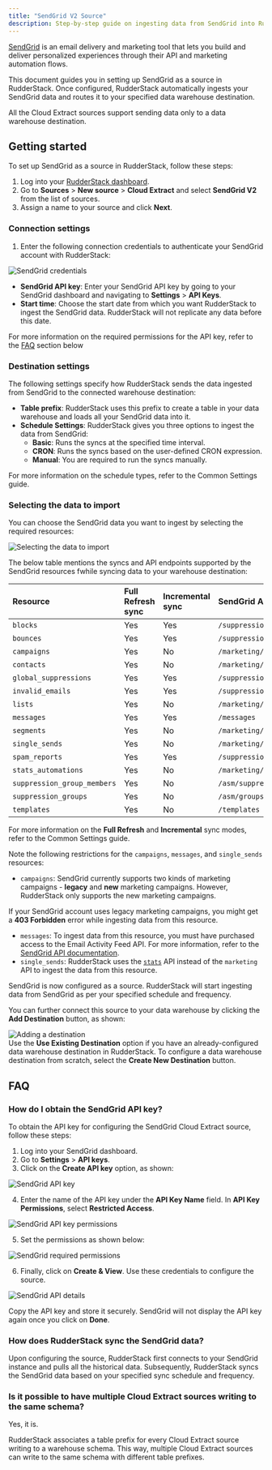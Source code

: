 ```yaml
---
title: "SendGrid V2 Source"
description: Step-by-step guide on ingesting data from SendGrid into RudderStack.
---
```


[SendGrid](https://www.sendgrid.com/) is an email delivery and marketing tool that lets you build and deliver personalized experiences through their API and marketing automation flows.

This document guides you in setting up SendGrid as a source in RudderStack. Once configured, RudderStack automatically ingests your SendGrid data and routes it to your specified data warehouse destination.

<div class="warningBlock">
All the Cloud Extract sources support sending data only to a <Link to="/destinations/warehouse-destinations/">data warehouse destination</Link>.
</div>

## Getting started

To set up SendGrid as a source in RudderStack, follow these steps:

1. Log into your [RudderStack dashboard](https://app.rudderstack.com/).
2. Go to **Sources** > **New source** > **Cloud Extract** and select **SendGrid V2** from the list of sources.
3. Assign a name to your source and click **Next**.

### Connection settings

1. Enter the following connection credentials to authenticate your SendGrid account with RudderStack:

<img src="../../assets/cloud-extract-sources/sendgridv2-connection-settings.png" alt="SendGrid credentials" />

- **SendGrid API key**: Enter your SendGrid API key by going to your SendGrid dashboard and navigating to **Settings** > **API Keys**.
- **Start time**: Choose the start date from which you want RudderStack to ingest the SendGrid data. RudderStack will not replicate any data before this date.

<div class="infoBlock">
For more information on the required permissions for the API key, refer to the <a href="#faq">FAQ</a> section below
</div>

### Destination settings

The following settings specify how RudderStack sends the data ingested from SendGrid to the connected warehouse destination:

- **Table prefix**: RudderStack uses this prefix to create a table in your data warehouse and loads all your SendGrid data into it.
- **Schedule Settings**: RudderStack gives you three options to ingest the data from SendGrid:
    - **Basic**: Runs the syncs at the specified time interval. 
    - **CRON**: Runs the syncs based on the user-defined CRON expression.
    - **Manual**: You are required to run the syncs manually.

<div class="infoBlock">
For more information on the schedule types, refer to the <Link to="/sources/extract/common-settings/">Common Settings</Link> guide.
</div>

### Selecting the data to import

You can choose the SendGrid data you want to ingest by selecting the required resources:

<img src="../../assets/cloud-extract-sources/sendgridv2-connection-settings-3.png" alt="Selecting the data to import" />

The below table mentions the syncs and API endpoints supported by the SendGrid resources fwhile syncing data to your warehouse destination:

| Resource | Full Refresh sync | Incremental sync | SendGrid API endpoint |
| :---| :---- | :---- | :---- |
| `blocks` |  Yes | Yes | `/suppression/blocks` |
| `bounces` | Yes | Yes |  `/suppression/bounces` |
| `campaigns` | Yes | No |  `/marketing/campaigns`|
| `contacts` | Yes | No |  `/marketing/contacts` |
| `global_suppressions` | Yes | Yes |  `/suppression/unsubscribes`|
| `invalid_emails` | Yes | Yes | `/suppression/invalid_emails` |
| `lists` | Yes | No |  `/marketing/lists`|
| `messages` | Yes | Yes |  `/messages`|
| `segments` | Yes | No |  `/marketing/segments` |
| `single_sends` | Yes | No |  `/marketing/stats/singlesends`|
| `spam_reports` | Yes | Yes |  `/suppression/spam_reports` |
| `stats_automations` | Yes | No |  `/marketing/stats/automations` |
| `suppression_group_members` | Yes | No |  `/asm/suppressions`|
| `suppression_groups` | Yes | No |   `/asm/groups`|
| `templates` |  Yes | No |  `/templates`|

<div class="infoBlock">
For more information on the <strong>Full Refresh</strong> and <strong>Incremental</strong> sync modes, refer to the <Link to="/sources/extract/common-settings/#sync-modes">Common Settings</Link> guide.
</div>

Note the following restrictions for the `campaigns`, `messages`, and `single_sends` resources:

- `campaigns`: SendGrid currently supports two kinds of marketing campaigns - **legacy** and **new** marketing campaigns. However, RudderStack only supports the new marketing campaigns. 

<div class="warningBlock">
If your SendGrid account uses legacy marketing campaigns, you might get a <strong>403 Forbidden</strong> error while ingesting data from this resource.
</div>

- `messages`: To ingest data from this resource, you must have purchased access to the Email Activity Feed API. For more information, refer to the <a href="https://docs.sendgrid.com/api-reference/e-mail-activity/filter-all-messages">SendGrid API documentation</a>. 
- `single_sends`: RudderStack uses the [`stats`](https://docs.sendgrid.com/api-reference/marketing-campaign-stats/get-all-single-sends-stats) API instead of the `marketing` API to ingest the data from this resource.

SendGrid is now configured as a source. RudderStack will start ingesting data from SendGrid as per your specified schedule and frequency.

You can further connect this source to your data warehouse by clicking the **Add Destination** button, as shown:

<img src="../../assets/cloud-extract-sources/add-destination.png" alt="Adding a destination" />

<div class="infoBlock">
Use the <strong>Use Existing Destination</strong> option if you have an already-configured data warehouse destination in RudderStack. To configure a data warehouse destination from scratch, select the <strong>Create New Destination</strong> button.
</div>


## FAQ

### How do I obtain the SendGrid API key?

To obtain the API key for configuring the SendGrid Cloud Extract source, follow these steps:

1. Log into your SendGrid dashboard.
2. Go to **Settings** > **API keys**.
3. Click on the **Create API key** option, as shown:

<img src="../../assets/cloud-extract-sources/sendgrid-api-key.png" alt="SendGrid API key" />

4. Enter the name of the API key under the **API Key Name** field. In **API Key Permissions**, select **Restricted Access**.

<img src="../../assets/cloud-extract-sources/sendgrid-api-key-permissions.png" alt="SendGrid API key permissions" />

5.  Set the permissions as shown below:

<img src="../../assets/cloud-extract-sources/sendgrid-api-permissions.png" alt="SendGrid required permissions" />

6. Finally, click on **Create & View**. Use these credentials to configure the source.

<img src="../../assets/cloud-extract-sources/sendgrid-api-key-details.png" alt="SendGrid API details" />

<div class="warningBlock">

Copy the API key and store it securely. SendGrid will not display the API key again once you click on <strong>Done</strong>.
</div>

### How does RudderStack sync the SendGrid data?

Upon configuring the source, RudderStack first connects to your SendGrid instance and pulls all the historical data. Subsequently, RudderStack syncs the SendGrid data based on your specified sync schedule and frequency.

### Is it possible to have multiple Cloud Extract sources writing to the same schema?

Yes, it is.

RudderStack associates a table prefix for every Cloud Extract source writing to a warehouse schema. This way, multiple Cloud Extract sources can write to the same schema with different table prefixes.